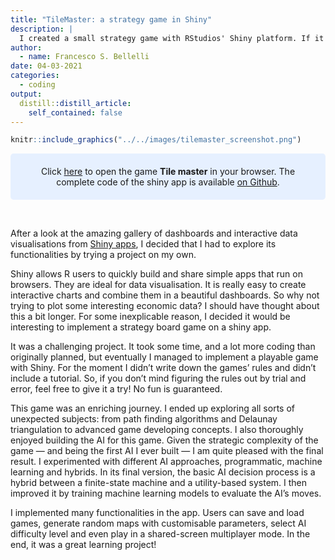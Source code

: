 ```yaml
---
title: "TileMaster: a strategy game in Shiny"
description: |
  I created a small strategy game with RStudios' Shiny platform. If it can run a data dashboard, why not a strategy game?
author:
  - name: Francesco S. Bellelli
date: 04-03-2021
categories:
  - coding
output:
  distill::distill_article:
    self_contained: false
---
```



```r
knitr::include_graphics("../../images/tilemaster_screenshot.png")
```


<style>
div.blue { background-color:#e6f0ff; border-radius: 5px; padding: 20px}
</style>


<div class = "blue"><center>Click [here](https://fbellelli.shinyapps.io/TileMaster/) to open the game **Tile master** in your browser. The complete code of the shiny app is available [on Github](https://github.com/fbellelli/TileMaster). </center></div>
<br>

After a look at the amazing gallery of dashboards and interactive data visualisations from [Shiny apps](https://shiny.rstudio.com/), I decided that I had to explore its functionalities by trying a project on my own.

Shiny allows R users to quickly build and share simple apps that run on browsers. They are ideal for data visualisation. It is really easy to create interactive charts and combine them in a beautiful dashboards. So why not trying to plot some interesting economic data? I should have thought about this a bit longer. For some inexplicable reason, I decided it would be interesting to implement a strategy board game on a shiny app. 

It was a challenging project. It took some time, and a lot more coding than originally planned, but eventually I managed to implement a playable game with Shiny. For the moment I didn't write down the games' rules and didn't include a tutorial. So, if you don't mind figuring the rules out by trial and error, feel free to give it a try! No fun is guaranteed.

This game was an enriching journey. I ended up exploring all sorts of unexpected subjects: from path finding algorithms and Delaunay triangulation to advanced game developing concepts. I also thoroughly enjoyed building the AI for this game. Given the strategic complexity of the game --- and being the first AI I ever built --- I am quite pleased with the final result. I experimented with different AI approaches, programmatic, machine learning and hybrids. In its final version, the basic AI decision process is a hybrid between a finite-state machine and a utility-based system. I then improved it by training machine learning models to evaluate the AI's moves. 

I implemented many functionalities in the app. Users can save and load games, generate random maps with customisable parameters, select AI difficulty level and even play in a shared-screen multiplayer mode. In the end, it was a great learning project! 



